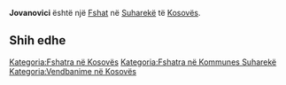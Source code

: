 {{Fshat në Kosovës
 | Emri                = Jovanovici
| srp_N_name = Jovanovici
| srp_N_FULL_NAME_RO = Jovanovici
| srp_N_FULL_NAME_ND_RO = Jovanovici
| srp_N_SORT_NAME_RG = JOVANOVICI
| srp_N_FULL_NAME_RG = Jovanovici
| srp_N_FULL_NAME_ND_RG = Jovanovici

 | Emri (Rasa dhanore) = 
 | Figura              = 
 | Shteti              = Kosovo
 | Komuna              = Suharekë
 | Kodi postar         = 
 | Sipërfaqja          = 

 | Popullsia           = 

 | Regj. i popullsisë  = 
 | Dend. e popullsisë  = 
 | Faqja zyrtare       = 
 <!--- Koordinatat ----> 
 | Gjerësia            = 42.723611
 | Gjatësia            = 20.623611
 | Lartësia            = 
}}
'''Jovanovici''' është një [[Fshat]] në [[Suharekë]] të [[Kosovës]].

<!-- == Gjeografia == -->
<!-- == Historia == -->
<!-- == Demografia == -->
== Shih edhe ==
{{Komuna Suharekë}}
{{Kosovo-Administrata-Cung}}

[[Kategoria:Fshatra në Kosovës]]
[[Kategoria:Fshatra në Kommunes Suharekë]]
[[Kategoria:Vendbanime në Kosovës]]